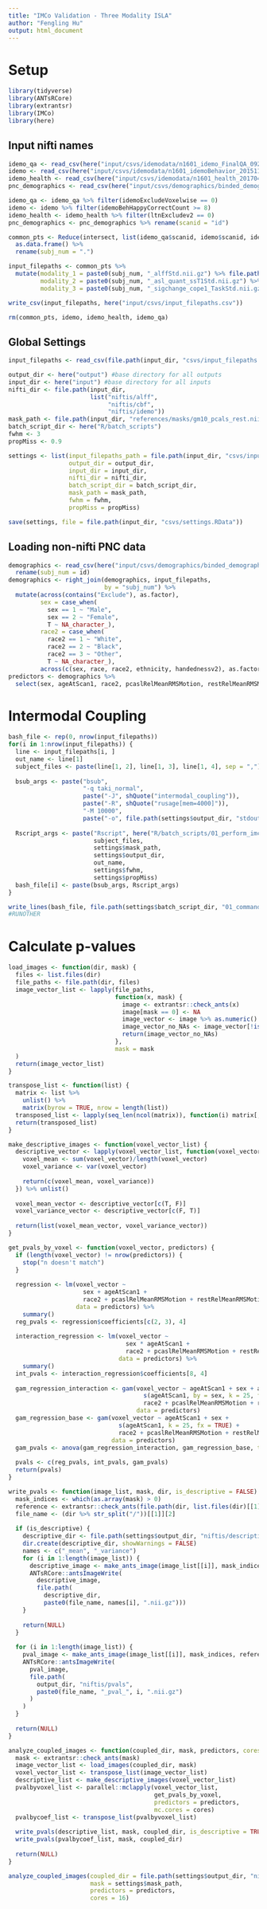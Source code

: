 ```yaml
---
title: "IMCo Validation - Three Modality ISLA"
author: "Fengling Hu"
output: html_document
---
```


# Setup
```r
library(tidyverse)
library(ANTsRCore)
library(extrantsr)
library(IMCo)
library(here)
```

## Input nifti names
```r
idemo_qa <- read_csv(here("input/csvs/idemodata/n1601_idemo_FinalQA_092817.csv"))
idemo <- read_csv(here("input/csvs/idemodata/n1601_idemoBehavior_20151130.csv"))
idemo_health <- read_csv(here("input/csvs/idemodata/n1601_health_20170421.csv"))
pnc_demographics <- read_csv(here("input/csvs/demographics/binded_demographics.csv"))

idemo_qa <- idemo_qa %>% filter(idemoExcludeVoxelwise == 0)
idemo <- idemo %>% filter(idemoBehHappyCorrectCount >= 8)
idemo_health <- idemo_health %>% filter(ltnExcludev2 == 0)
pnc_demographics <- pnc_demographics %>% rename(scanid = "id")

common_pts <- Reduce(intersect, list(idemo_qa$scanid, idemo$scanid, idemo_health$scanid, pnc_demographics$scanid)) %>%
  as.data.frame() %>%
  rename(subj_num = ".")

input_filepaths <- common_pts %>% 
  mutate(modality_1 = paste0(subj_num, "_alffStd.nii.gz") %>% file.path("~/Documents/IMCo_analyses/input/niftis/alff"),
         modality_2 = paste0(subj_num, "_asl_quant_ssT1Std.nii.gz") %>% file.path("~/Documents/IMCo_analyses/input/niftis/cbf"), 
         modality_3 = paste0(subj_num, "_sigchange_cope1_TaskStd.nii.gz") %>% file.path("~/Documents/IMCo_analyses/input/niftis/idemo"))

write_csv(input_filepaths, here("input/csvs/input_filepaths.csv"))

rm(common_pts, idemo, idemo_health, idemo_qa)
```

## Global Settings
```r
input_filepaths <- read_csv(file.path(input_dir, "csvs/input_filepaths.csv"))

output_dir <- here("output") #base directory for all outputs
input_dir <- here("input") #base directory for all inputs
nifti_dir <- file.path(input_dir, 
                       list("niftis/alff",
                            "niftis/cbf",
                            "niftis/idemo"))
mask_path <- file.path(input_dir, "references/masks/gm10_pcals_rest.nii.gz")
batch_script_dir <- here("R/batch_scripts")
fwhm <- 3
propMiss <- 0.9

settings <- list(input_filepaths_path = file.path(input_dir, "csvs/input_filepaths.csv"),
                 output_dir = output_dir,
                 input_dir = input_dir,
                 nifti_dir = nifti_dir,
                 batch_script_dir = batch_script_dir,
                 mask_path = mask_path,
                 fwhm = fwhm,
                 propMiss = propMiss)

save(settings, file = file.path(input_dir, "csvs/settings.RData"))
```

## Loading non-nifti PNC data
```r
demographics <- read_csv(here("input/csvs/demographics/binded_demographics.csv")) %>% 
  rename(subj_num = id)
demographics <- right_join(demographics, input_filepaths, 
                           by = "subj_num") %>% 
  mutate(across(contains("Exclude"), as.factor),
         sex = case_when(
           sex == 1 ~ "Male",
           sex == 2 ~ "Female",
           T ~ NA_character_),
         race2 = case_when(
           race2 == 1 ~ "White",
           race2 == 2 ~ "Black",
           race2 == 3 ~ "Other",
           T ~ NA_character_),
         across(c(sex, race, race2, ethnicity, handednessv2), as.factor))
predictors <- demographics %>%
  select(sex, ageAtScan1, race2, pcaslRelMeanRMSMotion, restRelMeanRMSMotion)
```

# Intermodal Coupling
```r
bash_file <- rep(0, nrow(input_filepaths))
for(i in 1:nrow(input_filepaths)) {
  line <- input_filepaths[i, ]
  out_name <- line[1]
  subject_files <- paste(line[1, 2], line[1, 3], line[1, 4], sep = ",")
  
  bsub_args <- paste("bsub",
                     "-q taki_normal",
                     paste("-J", shQuote("intermodal_coupling")),
                     paste("-R", shQuote("rusage[mem=4000]")),
                     "-M 10000",
                     paste("-o", file.path(settings$output_dir, "stdout/intermodal_coupling.txt")))
  
  Rscript_args <- paste("Rscript", here("R/batch_scripts/01_perform_imco.R"),
                        subject_files,
                        settings$mask_path,
                        settings$output_dir,
                        out_name,
                        settings$fwhm,
                        settings$propMiss)
  bash_file[i] <- paste(bsub_args, Rscript_args)
}

write_lines(bash_file, file.path(settings$batch_script_dir, "01_commands.sh"))
#RUNOTHER
```

# Calculate p-values
```r
load_images <- function(dir, mask) {
  files <- list.files(dir)
  file_paths <- file.path(dir, files)
  image_vector_list <- lapply(file_paths,
                              function(x, mask) {
                                image <- extrantsr::check_ants(x)
                                image[mask == 0] <- NA
                                image_vector <- image %>% as.numeric()
                                image_vector_no_NAs <- image_vector[!is.na(image_vector)]
                                return(image_vector_no_NAs)
                              },
                              mask = mask
  )
  return(image_vector_list)
}

transpose_list <- function(list) {
  matrix <- list %>%
    unlist() %>%
    matrix(byrow = TRUE, nrow = length(list))
  transposed_list <- lapply(seq_len(ncol(matrix)), function(i) matrix[, i])
  return(transposed_list)
}

make_descriptive_images <- function(voxel_vector_list) {
  descriptive_vector <- lapply(voxel_vector_list, function(voxel_vector) {
    voxel_mean <- sum(voxel_vector)/length(voxel_vector)
    voxel_variance <- var(voxel_vector)
    
    return(c(voxel_mean, voxel_variance))
  }) %>% unlist()
  
  voxel_mean_vector <- descriptive_vector[c(T, F)]
  voxel_variance_vector <- descriptive_vector[c(F, T)]
  
  return(list(voxel_mean_vector, voxel_variance_vector))
}

get_pvals_by_voxel <- function(voxel_vector, predictors) {
  if (length(voxel_vector) != nrow(predictors)) {
    stop("n doesn't match")
  }
  
  regression <- lm(voxel_vector ~
                     sex + ageAtScan1 +
                     race2 + pcaslRelMeanRMSMotion + restRelMeanRMSMotion,
                   data = predictors) %>%
    summary()
  reg_pvals <- regression$coefficients[c(2, 3), 4]
  
  interaction_regression <- lm(voxel_vector ~
                                 sex * ageAtScan1 +
                                 race2 + pcaslRelMeanRMSMotion + restRelMeanRMSMotion,
                               data = predictors) %>%
    summary()
  int_pvals <- interaction_regression$coefficients[8, 4]
  
  gam_regression_interaction <- gam(voxel_vector ~ ageAtScan1 + sex + ageAtScan1*sex +
                                      s(ageAtScan1, by = sex, k = 25, fx = TRUE) +
                                      race2 + pcaslRelMeanRMSMotion + restRelMeanRMSMotion,
                                    data = predictors)
  gam_regression_base <- gam(voxel_vector ~ ageAtScan1 + sex +
                               s(ageAtScan1, k = 25, fx = TRUE) +
                               race2 + pcaslRelMeanRMSMotion + restRelMeanRMSMotion,
                             data = predictors)
  gam_pvals <- anova(gam_regression_interaction, gam_regression_base, test="LRT")$Pr[2]
  
  pvals <- c(reg_pvals, int_pvals, gam_pvals)
  return(pvals)
}

write_pvals <- function(image_list, mask, dir, is_descriptive = FALSE) {
  mask_indices <- which(as.array(mask) > 0)
  reference <- extrantsr::check_ants(file.path(dir, list.files(dir)[[1]]))
  file_name <- (dir %>% str_split("/"))[[1]][2]
  
  if (is_descriptive) {
    descriptive_dir <- file.path(settings$output_dir, "niftis/descriptive")
    dir.create(descriptive_dir, showWarnings = FALSE)
    names <- c("_mean", "_variance")
    for (i in 1:length(image_list)) {
      descriptive_image <- make_ants_image(image_list[[i]], mask_indices, reference)
      ANTsRCore::antsImageWrite(
        descriptive_image,
        file.path(
          descriptive_dir,
          paste0(file_name, names[i], ".nii.gz")))
    }
    
    return(NULL)
  }
  
  for (i in 1:length(image_list)) {
    pval_image <- make_ants_image(image_list[[i]], mask_indices, reference)
    ANTsRCore::antsImageWrite(
      pval_image,
      file.path(
        output_dir, "niftis/pvals",
        paste0(file_name, "_pval_", i, ".nii.gz")
      )
    )
  }
  
  return(NULL)
}

analyze_coupled_images <- function(coupled_dir, mask, predictors, cores = 2) {
  mask <- extrantsr::check_ants(mask)
  image_vector_list <- load_images(coupled_dir, mask)
  voxel_vector_list <- transpose_list(image_vector_list)
  descriptive_list <- make_descriptive_images(voxel_vector_list)
  pvalbyvoxel_list <- parallel::mclapply(voxel_vector_list,
                                         get_pvals_by_voxel,
                                         predictors = predictors,
                                         mc.cores = cores)
  pvalbycoef_list <- transpose_list(pvalbyvoxel_list)
  
  write_pvals(descriptive_list, mask, coupled_dir, is_descriptive = TRUE)
  write_pvals(pvalbycoef_list, mask, coupled_dir)
  
  return(NULL)
}

analyze_coupled_images(coupled_dir = file.path(settings$output_dir, "niftis/coupled/global_wcov"),
                       mask = settings$mask_path,
                       predictors = predictors,
                       cores = 16)
```

